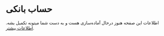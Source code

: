 # حساب بانکی
اطلاعات این صفحه هنوز درحال آماده‌سازی هست و به دست شما میتونه تکمیل بشه. [اطلاعات بیشتر](/).
